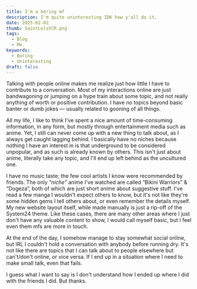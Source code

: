 ```yaml
---
title: I'm a boring mf
description: I'm quite uninteresting IDK how y'all do it.
date: 2025-02-02
thumb: SaintLelsVCR.png
tags:
  - Blog
  - Me
keywords:
  - Boring
  - Uninteresting
draft: false
---
```


Talking with people online makes me realize just how little I have to contribute to a conversation. Most of my interactions online are just bandwagoning or jumping on a hype train about some topic, and not really anything of worth or positive contribution. I have no topics beyond basic banter or dumb jokes — usually related to gooning of all things.

All my life, I like to think I've spent a nice amount of time-consuming information, in any form, but mostly through entertainment media such as anime. Yet, I still can never come up with a new thing to talk about, as I always get caught lagging behind. I basically have no niches because nothing I have an interest in is that underground to be considered unpopular, and as such is already known by others. This isn't just about anime, literally take any topic, and I'll end up left behind as the uncultured one.

I have no music taste; the few cool artists I know were recommended by friends. The only “_niche_” anime I've watched are called “Bikini Warriors” & “Dogeza”, both of which are just short anime about suggestive stuff. I've read a few manga I wouldn't expect others to know, but it's not like they're some hidden gems I tell others about, or even remember the details myself. My new website layout itself, while made manually is just a rip-off of the System24 theme. Like these cases, there are many other areas where I just don't have any valuable content to show, I would call myself basic, but I feel even them mfs are more in touch.

At the end of the day, I somehow manage to stay somewhat social online, but IRL I couldn't hold a conversation with anybody before running dry. It's not like there are topics that I can talk about to people elsewhere but can't/don't online, or vice versa. If I end up in a situation where I need to make small talk, even that fails.

I guess what I want to say is I don't understand how I ended up where I did with the friends I did. But thanks.
